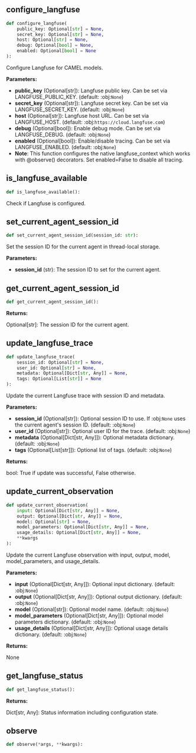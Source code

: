 <a id="camel.utils.langfuse"></a>

<a id="camel.utils.langfuse.configure_langfuse"></a>

## configure_langfuse

```python
def configure_langfuse(
    public_key: Optional[str] = None,
    secret_key: Optional[str] = None,
    host: Optional[str] = None,
    debug: Optional[bool] = None,
    enabled: Optional[bool] = None
):
```

Configure Langfuse for CAMEL models.

**Parameters:**

- **public_key** (Optional[str]): Langfuse public key. Can be set via LANGFUSE_PUBLIC_KEY. (default: :obj:`None`)
- **secret_key** (Optional[str]): Langfuse secret key. Can be set via LANGFUSE_SECRET_KEY. (default: :obj:`None`)
- **host** (Optional[str]): Langfuse host URL. Can be set via LANGFUSE_HOST. (default: :obj:`https://cloud.langfuse.com`)
- **debug** (Optional[bool]): Enable debug mode. Can be set via LANGFUSE_DEBUG. (default: :obj:`None`)
- **enabled** (Optional[bool]): Enable/disable tracing. Can be set via LANGFUSE_ENABLED. (default: :obj:`None`)
- **Note**: This function configures the native langfuse_context which works with @observe() decorators. Set enabled=False to disable all tracing.

<a id="camel.utils.langfuse.is_langfuse_available"></a>

## is_langfuse_available

```python
def is_langfuse_available():
```

Check if Langfuse is configured.

<a id="camel.utils.langfuse.set_current_agent_session_id"></a>

## set_current_agent_session_id

```python
def set_current_agent_session_id(session_id: str):
```

Set the session ID for the current agent in thread-local storage.

**Parameters:**

- **session_id** (str): The session ID to set for the current agent.

<a id="camel.utils.langfuse.get_current_agent_session_id"></a>

## get_current_agent_session_id

```python
def get_current_agent_session_id():
```

**Returns:**

  Optional[str]: The session ID for the current agent.

<a id="camel.utils.langfuse.update_langfuse_trace"></a>

## update_langfuse_trace

```python
def update_langfuse_trace(
    session_id: Optional[str] = None,
    user_id: Optional[str] = None,
    metadata: Optional[Dict[str, Any]] = None,
    tags: Optional[List[str]] = None
):
```

Update the current Langfuse trace with session ID and metadata.

**Parameters:**

- **session_id** (Optional[str]): Optional session ID to use. If :obj:`None` uses the current agent's session ID. (default: :obj:`None`)
- **user_id** (Optional[str]): Optional user ID for the trace. (default: :obj:`None`)
- **metadata** (Optional[Dict[str, Any]]): Optional metadata dictionary. (default: :obj:`None`)
- **tags** (Optional[List[str]]): Optional list of tags. (default: :obj:`None`)

**Returns:**

  bool: True if update was successful, False otherwise.

<a id="camel.utils.langfuse.update_current_observation"></a>

## update_current_observation

```python
def update_current_observation(
    input: Optional[Dict[str, Any]] = None,
    output: Optional[Dict[str, Any]] = None,
    model: Optional[str] = None,
    model_parameters: Optional[Dict[str, Any]] = None,
    usage_details: Optional[Dict[str, Any]] = None,
    **kwargs
):
```

Update the current Langfuse observation with input, output,
model, model_parameters, and usage_details.

**Parameters:**

- **input** (Optional[Dict[str, Any]]): Optional input dictionary. (default: :obj:`None`)
- **output** (Optional[Dict[str, Any]]): Optional output dictionary. (default: :obj:`None`)
- **model** (Optional[str]): Optional model name. (default: :obj:`None`)
- **model_parameters** (Optional[Dict[str, Any]]): Optional model parameters dictionary. (default: :obj:`None`)
- **usage_details** (Optional[Dict[str, Any]]): Optional usage details dictionary. (default: :obj:`None`)

**Returns:**

  None

<a id="camel.utils.langfuse.get_langfuse_status"></a>

## get_langfuse_status

```python
def get_langfuse_status():
```

**Returns:**

  Dict[str, Any]: Status information including configuration state.

<a id="camel.utils.langfuse.observe"></a>

## observe

```python
def observe(*args, **kwargs):
```
